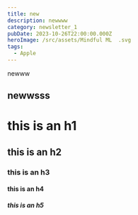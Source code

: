 ```yaml
---
title: new
description: newwww
category: newsletter_1
pubDate: 2023-10-26T22:00:00.000Z
heroImage: /src/assets/Mindful ML  .svg
tags:
  - Apple
---
```


newww

## newwsss

# this is an h1

## this is an h2

### this is an h3

#### this is an h4

##### this is an h5
